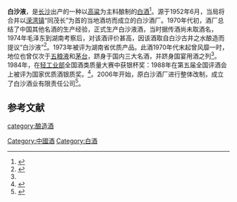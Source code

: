'''白沙液'''，是[[长沙|长沙]]出产的一种以[[高粱|高粱]]为主料酿制的[[中国烧酒|白酒]]<ref name=l0>{{cite web|url=https://k.sina.cn/article_6444484689_1801f085100100l581.html?from=food|title=记忆中的那瓶老酒—湖南省地方名酒|language=Zh-hans|accessdate=2019年12月24日|archive-date=2020年9月16日|archive-url=https://web.archive.org/web/20200916213056/https://k.sina.cn/article_6444484689_1801f085100100l581.html?from=food|dead-url=no}}</ref>。源于1952年6月，当局将合并以[[溁湾镇|溁湾镇]]“同茂长”为首的当地酒坊而成立的白沙酒厂。1970年代初，酒厂总结了中国其他名酒的生产经验，正式生产白沙液酒，当时据传酒尚未取酒名，1974年毛泽东到湖南考察后，对该酒评价甚高，因该酒取自白沙古井之水酿造而提议“白沙液”<ref name=l1>{{cite web|url=https://k.sina.cn/article_6431261833_17f554489001005yg3.html?from=food|title=曾与茅台齐名的白沙液，如今却鲜为人知|language=Zh-hans|accessdate=2020年3月25日|archive-date=2020年9月16日|archive-url=https://web.archive.org/web/20200916180815/https://k.sina.cn/article_6431261833_17f554489001005yg3.html?from=food|dead-url=no}}</ref>。1973年被评为湖南省优质产品。此酒1970年代末起曾风靡一时，地位也曾仅次于[[五粮液|五粮液]]和[[茅台|茅台]]，跻身于国内三大名酒，并跻身国宴用酒之列<ref name=l1/>。1984年，在[[中华人民共和国轻工业部|轻工业部]]全国酒类质量大赛中获银杯奖：1988年在第五届全国评酒会上被评为国家优质酒银质奖。<ref>{{Cite book|title=中国酒文化辞典|last=朱世英，季家宏主编|first=|publisher=合肥：黄山书社|year=1990.10|isbn=7-80535-111-2|location=|pages=124}}</ref>。2006年开始，原白沙酒厂进行整体改制，成立了白沙酒业有限责任公司<ref>{{Cite book|title=中国地方名酒收藏投资指南|last=曾宇著|first=|publisher=南昌：江西科学技术出版社|year=2012.11|isbn=978-7-5390-4618-1|location=|pages=133}}</ref>。

==参考文献==
{{reflist}}
{{饮料小作品}}
{{中華酒文化}}

[[category:酿造酒|category:酿造酒]]
[[Category:中國酒|Category:中國酒]]
[[Category:白酒|Category:白酒]]